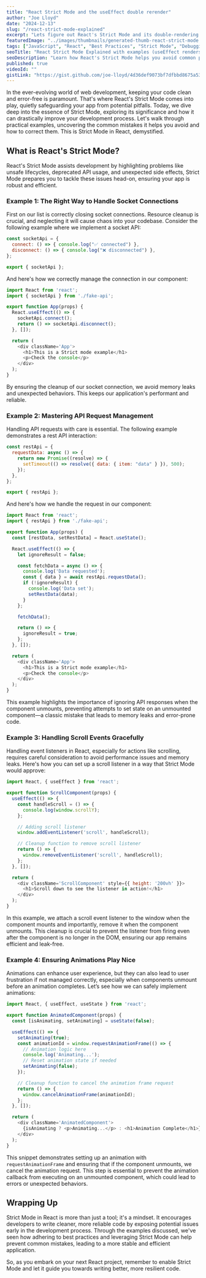 ```yaml
---
title: "React Strict Mode and the useEffect double rerender"
author: "Joe Lloyd"
date: "2024-12-13"
slug: "/react-strict-mode-explained"
excerpt: "Lets figure out React's Strict Mode and its double-rendering \"problem\". Discover how it keeps your app clean from bugs and promotes best practices in development."
featuredImage: "../images/thumbnails/generated-thumb-react-strict-mode.webp"
tags: ["JavaScript", "React", "Best Practices", "Strict Mode", "Debugging"]
seoTitle: "React Strict Mode Explained with examples (useEffect renders twice)"
seoDescription: "Learn how React's Strict Mode helps you avoid common pitfalls in your app. Why does my useEffect render twice? Find out how to fix it and write cleaner code."
published: true
videoId: ""
gistLink: "https://gist.github.com/joe-lloyd/4d36def9073bf7dfbbd8675a5381b495"
---
```


In the ever-evolving world of web development, keeping your code clean and error-free is paramount. That's where React's Strict Mode comes into play, quietly safeguarding your app from potential pitfalls. Today, we dive deep into the essence of Strict Mode, exploring its significance and how it can drastically improve your development process. Let's walk through practical examples, uncovering the common mistakes it helps you avoid and how to correct them. This is Strict Mode in React, demystified.

## What is React's Strict Mode?

React's Strict Mode assists development by highlighting problems like unsafe lifecycles, deprecated API usage, and unexpected side effects, Strict Mode prepares you to tackle these issues head-on, ensuring your app is robust and efficient.

### Example 1: The Right Way to Handle Socket Connections

First on our list is correctly closing socket connections. Resource cleanup is crucial, and neglecting it will cause chaos into your codebase. Consider the following example where we implement a socket API:

```javascript
const socketApi = {
  connect: () => { console.log("✅ connected") },
  disconnect: () => { console.log("❌ disconnected") },
};

export { socketApi };
```

And here's how we correctly manage the connection in our component:

```javascript
import React from 'react';
import { socketApi } from './fake-api';

export function App(props) {
  React.useEffect(() => {
    socketApi.connect();
    return () => socketApi.disconnect();
  }, []);

  return (
    <div className='App'>
      <h1>This is a Strict mode example</h1>
      <p>Check the console</p>
    </div>
  );
}
```

By ensuring the cleanup of our socket connection, we avoid memory leaks and unexpected behaviors. This keeps our application's performant and reliable.

### Example 2: Mastering API Request Management

Handling API requests with care is essential. The following example demonstrates a rest API interaction:

```javascript
const restApi = {
  requestData: async () => {
    return new Promise((resolve) => {
      setTimeout(() => resolve({ data: { item: "data" } }), 500);
    });
  },
};

export { restApi };
```

And here's how we handle the request in our component:

```javascript
import React from 'react';
import { restApi } from './fake-api';

export function App(props) {
  const [restData, setRestData] = React.useState();

  React.useEffect(() => {
    let ignoreResult = false;

    const fetchData = async () => {
      console.log('Data requested');
      const { data } = await restApi.requestData();
      if (!ignoreResult) {
        console.log('Data set');
        setRestData(data);
      }
    };

    fetchData();

    return () => {
      ignoreResult = true;
    };
  }, []);

  return (
    <div className='App'>
      <h1>This is a Strict mode example</h1>
      <p>Check the console</p>
    </div>
  );
}
```

This example highlights the importance of ignoring API responses when the component unmounts, preventing attempts to set state on an unmounted component—a classic mistake that leads to memory leaks and error-prone code.

### Example 3: Handling Scroll Events Gracefully

Handling event listeners in React, especially for actions like scrolling, requires careful consideration to avoid performance issues and memory leaks. Here's how you can set up a scroll listener in a way that Strict Mode would approve:

```javascript
import React, { useEffect } from 'react';

export function ScrollComponent(props) {
  useEffect(() => {
    const handleScroll = () => {
      console.log(window.scrollY);
    };

    // Adding scroll listener
    window.addEventListener('scroll', handleScroll);

    // Cleanup function to remove scroll listener
    return () => {
      window.removeEventListener('scroll', handleScroll);
    };
  }, []);

  return (
    <div className='ScrollComponent' style={{ height: '200vh' }}>
      <h1>Scroll down to see the listener in action!</h1>
    </div>
  );
}
```

In this example, we attach a scroll event listener to the window when the component mounts and importantly, remove it when the component unmounts. This cleanup is crucial to prevent the listener from firing even after the component is no longer in the DOM, ensuring our app remains efficient and leak-free.

### Example 4: Ensuring Animations Play Nice

Animations can enhance user experience, but they can also lead to user frustration if not managed correctly, especially when components unmount before an animation completes. Let’s see how we can safely implement animations:

```javascript
import React, { useEffect, useState } from 'react';

export function AnimatedComponent(props) {
  const [isAnimating, setAnimating] = useState(false);

  useEffect(() => {
    setAnimating(true);
    const animationId = window.requestAnimationFrame(() => {
      // Animation logic here
      console.log('Animating...');
      // Reset animation state if needed
      setAnimating(false);
    });

    // Cleanup function to cancel the animation frame request
    return () => {
      window.cancelAnimationFrame(animationId);
    };
  }, []);

  return (
    <div className='AnimatedComponent'>
      {isAnimating ? <p>Animating...</p> : <h1>Animation Complete</h1>}
    </div>
  );
}
```

This snippet demonstrates setting up an animation with `requestAnimationFrame` and ensuring that if the component unmounts, we cancel the animation request. This step is essential to prevent the animation callback from executing on an unmounted component, which could lead to errors or unexpected behaviors.

## Wrapping Up

Strict Mode in React is more than just a tool; it's a mindset. It encourages developers to write cleaner, more reliable code by exposing potential issues early in the development process. Through the examples discussed, we've seen how adhering to best practices and leveraging Strict Mode can help prevent common mistakes, leading to a more stable and efficient application.

So, as you embark on your next React project, remember to enable Strict Mode and let it guide you towards writing better, more resilient code.
